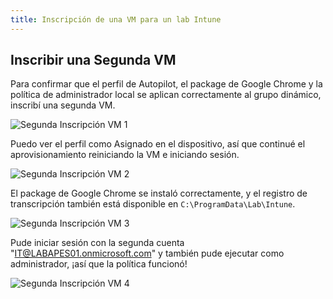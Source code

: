 ```yaml
---  
title: Inscripción de una VM para un lab Intune
---
```

## Inscribir una Segunda VM

Para confirmar que el perfil de Autopilot, el package de Google Chrome y la política de administrador local se aplican correctamente al grupo dinámico, inscribí una segunda VM.

![Segunda Inscripción VM 1](/images/intune/intune-lab/enrollment-second-VM-lab-intune-1.png)

Puedo ver el perfil como Asignado en el dispositivo, así que continué el aprovisionamiento reiniciando la VM e iniciando sesión.

![Segunda Inscripción VM 2](/images/intune/intune-lab/enrollment-second-VM-lab-intune-2.png)

El package de Google Chrome se instaló correctamente, y el registro de transcripción también está disponible en `C:\ProgramData\Lab\Intune`.

![Segunda Inscripción VM 3](/images/intune/intune-lab/enrollment-second-VM-lab-intune-3.png)

Pude iniciar sesión con la segunda cuenta "IT@LABAPES01.onmicrosoft.com" y también pude ejecutar como administrador, ¡así que la política funcionó!

![Segunda Inscripción VM 4](/images/intune/intune-lab/enrollment-second-VM-lab-intune-4.png)